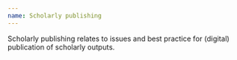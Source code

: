 ```yaml
---
name: Scholarly publishing
---
```

Scholarly publishing relates to issues and best practice for (digital) publication of scholarly outputs.
